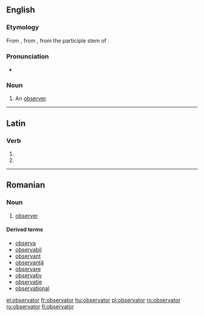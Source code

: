 ==English==

===Etymology===
From {{etyl|frm|en}} {{term|observateur|lang=frm}}, from {{etyl|la}} {{term|observator|lang=la}}, from the participle stem of {{term|observare|lang=la}}.

===Pronunciation===
* {{IPA|/ɒbˈzɜːvətə/}}

===Noun===
{{en-noun}}

# {{obsolete}} An [[observer]].

----

==Latin==

===Verb===
{{la-verb-form|observātor}}

# {{conjugation of|observo|observō|2|s|fut|pass|imp|lang=la}}
# {{conjugation of|observo|observō|3|s|fut|pass|imp|lang=la}}

----

==Romanian==

===Noun===
{{ro-noun|m}}

# [[#English|observer]]

====Derived terms====
* [[observa]]
* [[observabil]]
* [[observant]]
* [[observanţă]]
* [[observare]]
* [[observativ]]
* [[observaţie]]
* [[observaţional]]

[[el:observator]]
[[fr:observator]]
[[hu:observator]]
[[pl:observator]]
[[ro:observator]]
[[ru:observator]]
[[fi:observator]]